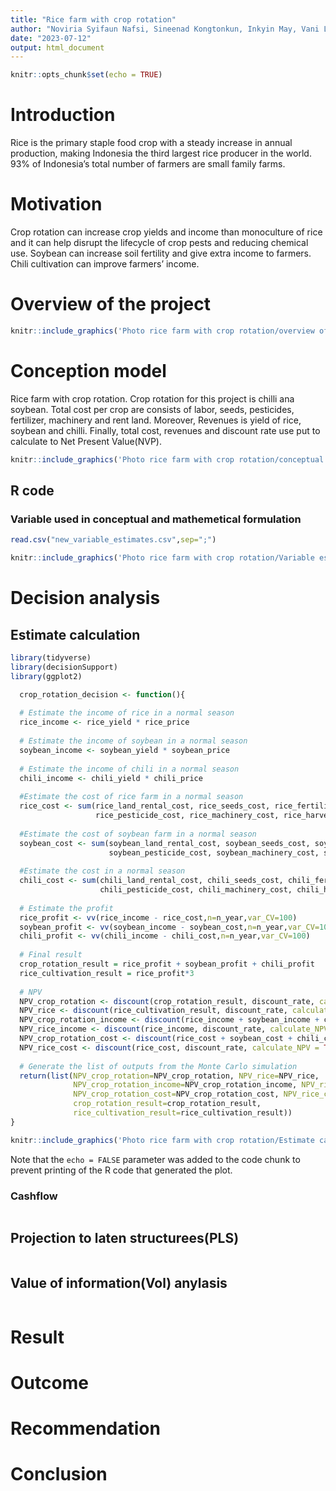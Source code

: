 ```yaml
---
title: "Rice farm with crop rotation"
author: "Noviria Syifaun Nafsi, Sineenad Kongtonkun, Inkyin May, Vani Lian"
date: "2023-07-12"
output: html_document
---
```


```r
knitr::opts_chunk$set(echo = TRUE)
```

# Introduction

Rice is the primary staple food crop with a steady increase in annual production, making Indonesia the third largest rice producer in the world. 93% of Indonesia’s total number of farmers are small family farms.

# Motivation

Crop rotation can increase crop yields and income than monoculture of rice and it can help disrupt the lifecycle of crop pests and reducing chemical use. Soybean can increase soil fertility and give extra income to farmers. Chili cultivation can improve farmers' income.



# Overview of the project

<center>
```r
knitr::include_graphics('Photo rice farm with crop rotation/overview of the project.png')
```
</center>


# Conception model 

Rice farm with crop rotation. Crop rotation for this project is chilli ana soybean. Total cost per crop are consists of labor, seeds, pesticides, fertilizer, machinery and rent land. Moreover, Revenues is yield of rice, soybean and chilli. Finally, total cost, revenues and discount rate use put to calculate to Net Present Value(NVP).


```r
knitr::include_graphics('Photo rice farm with crop rotation/conceptual model.png')
```


## R code
### Variable used in conceptual and mathemetical formulation

```r
read.csv("new_variable_estimates.csv",sep=";")
```

<center>
```r
knitr::include_graphics('Photo rice farm with crop rotation/Variable estimate.png')
```


</center>

# Decision analysis



## Estimate calculation


```r
library(tidyverse)
library(decisionSupport)
library(ggplot2)
```

```r

  crop_rotation_decision <- function(){
  
  # Estimate the income of rice in a normal season
  rice_income <- rice_yield * rice_price
  
  # Estimate the income of soybean in a normal season
  soybean_income <- soybean_yield * soybean_price
  
  # Estimate the income of chili in a normal season
  chili_income <- chili_yield * chili_price
  
  #Estimate the cost of rice farm in a normal season
  rice_cost <- sum(rice_land_rental_cost, rice_seeds_cost, rice_fertilizer_cost,
                   rice_pesticide_cost, rice_machinery_cost, rice_harvesting_cost)
  
  #Estimate the cost of soybean farm in a normal season
  soybean_cost <- sum(soybean_land_rental_cost, soybean_seeds_cost, soybean_fertilizer_cost,
                      soybean_pesticide_cost, soybean_machinery_cost, soybean_harvesting_cost)
  
  #Estimate the cost in a normal season
  chili_cost <- sum(chili_land_rental_cost, chili_seeds_cost, chili_fertilizer_cost,
                    chili_pesticide_cost, chili_machinery_cost, chili_harvesting_cost)
  
  # Estimate the profit
  rice_profit <- vv(rice_income - rice_cost,n=n_year,var_CV=100)
  soybean_profit <- vv(soybean_income - soybean_cost,n=n_year,var_CV=100)
  chili_profit <- vv(chili_income - chili_cost,n=n_year,var_CV=100)
  
  # Final result
  crop_rotation_result = rice_profit + soybean_profit + chili_profit
  rice_cultivation_result = rice_profit*3
  
  # NPV
  NPV_crop_rotation <- discount(crop_rotation_result, discount_rate, calculate_NPV = TRUE)
  NPV_rice <- discount(rice_cultivation_result, discount_rate, calculate_NPV = TRUE)
  NPV_crop_rotation_income <- discount(rice_income + soybean_income + chili_income, discount_rate, calculate_NPV = TRUE)
  NPV_rice_income <- discount(rice_income, discount_rate, calculate_NPV = TRUE)
  NPV_crop_rotation_cost <- discount(rice_cost + soybean_cost + chili_cost, discount_rate, calculate_NPV = TRUE)
  NPV_rice_cost <- discount(rice_cost, discount_rate, calculate_NPV = TRUE)
  
  # Generate the list of outputs from the Monte Carlo simulation
  return(list(NPV_crop_rotation=NPV_crop_rotation, NPV_rice=NPV_rice,
              NPV_crop_rotation_income=NPV_crop_rotation_income, NPV_rice_income=NPV_rice_income,
              NPV_crop_rotation_cost=NPV_crop_rotation_cost, NPV_rice_cost=NPV_rice_cost,
              crop_rotation_result=crop_rotation_result,
              rice_cultivation_result=rice_cultivation_result))
}
```




```r
knitr::include_graphics('Photo rice farm with crop rotation/Estimate calculation.png')
```



Note that the `echo = FALSE` parameter was added to the code chunk to prevent printing of the R code that generated the plot.





### Cashflow
```r

```



## Projection to laten structurees(PLS)
```r

```


## Value of information(Vol) anylasis
```r

```


# Result

# Outcome

# Recommendation

# Conclusion






